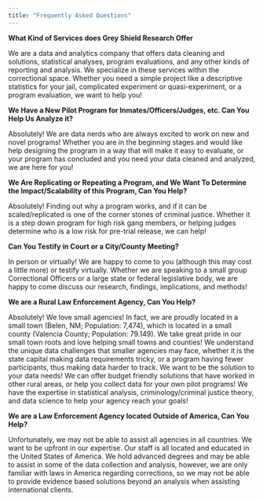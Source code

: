 ```yaml
---
title: "Frequently Asked Questions"
---
```


**What Kind of Services does Grey Shield Research Offer**

We are a data and analytics company that offers data cleaning and solutions, statistical analyses, program evaluations, and any other kinds of reporting and analysis. We specialize in these services within the correctional space. Whether you need a simple project like a descriptive statistics for your jail, complicated experiment or quasi-experiment, or a program evaluation, we want to help you! 

**We Have a New Pilot Program for Inmates/Officers/Judges, etc. Can You Help Us Analyze it?**

Absolutely! We are data nerds who are always excited to work on new and novel programs! Whether you are in the beginning stages and would like help designing the program in a way that will make it easy to evaluate, or your program has concluded and you need your data cleaned and analyzed, we are here for you! 

**We Are Replicating or Repeating a Program, and We Want To Determine the Impact/Scalability of this Program, Can You Help?**

Absolutely! Finding out why a program works, and if it can be scaled/replicated is one of the corner stones of criminal justice. Whether it is a step down program for high risk gang members, or helping judges determine who is a low risk for pre-trial release, we can help! 

**Can You Testify in Court or a City/County Meeting?**

In person or virtually! We are happy to come to you (although this may cost a little more) or testify virtually. Whether we are speaking to a small group Correctional Officers or a large state or federal legislative body, we are happy to come discuss our research, findings, implications, and methods! 

**We are a Rural Law Enforcement Agency, Can You Help?**

Absolutely! We love small agencies! In fact, we are proudly located in a small town (Belen, NM; Population: 7,474), which is located in a small county (Valencia County; Population: 79.149). We take great pride in our small town roots and love helping small towns and counties! We understand the unique data challenges that smaller agencies may face, whether it is the state capital making data requirements tricky, or a program having fewer participants, thus making data harder to track. We want to be the solution to your data needs! We can offer budget friendly solutions that have worked in other rural areas, or help you collect data for your own pilot programs! We have the expertise in statistical analysis, criminology/criminal justice theory, and data science to help your agency reach your goals! 

**We are a Law Enforcement Agency located Outside of America, Can You Help?** 

Unfortunately, we may not be able to assist all agencies in all countries. We want to be upfront in our expertise. Our staff is all located and educated in the United States of America. We hold advanced degrees and may be able to assist in some of the data collection and analysis, however, we are only familiar with laws in America regarding corrections, so we may not be able to provide evidence based solutions beyond an analysis when assisting international clients. 
